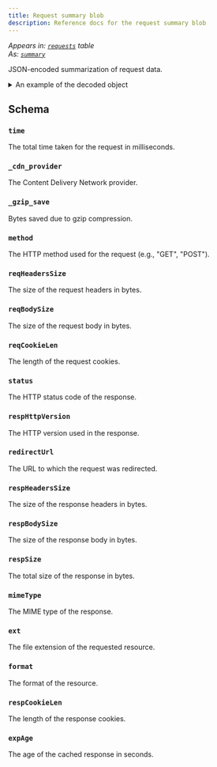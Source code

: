 ```yaml
---
title: Request summary blob
description: Reference docs for the request summary blob
---
```


_Appears in: [`requests`](/reference/tables/requests/) table_\
_As: [`summary`](/reference/tables/requests/#summary)_

JSON-encoded summarization of request data.

<details>
<summary>An example of the decoded object</summary>
```json
{
    "_cdn_provider": "Edgecast",
    "_gzip_save": 0,
    "expAge": 604800,
    "ext": "",
    "format": "",
    "method": "GET",
    "mimeType": "text/html",
    "redirectUrl": null,
    "reqBodySize": null,
    "reqCookieLen": 0,
    "reqHeadersSize": 683,
    "respBodySize": 648,
    "respCookieLen": 0,
    "respHeadersSize": 376,
    "respHttpVersion": "HTTP/2",
    "respSize": 648,
    "status": 200,
    "time": 285,
    "type": "html"
}
```
</details>

## Schema

### `time`

The total time taken for the request in milliseconds.

### `_cdn_provider`

The Content Delivery Network provider.

### `_gzip_save`

Bytes saved due to gzip compression.

### `method`

The HTTP method used for the request (e.g., "GET", "POST").

### `reqHeadersSize`

The size of the request headers in bytes.

### `reqBodySize`

The size of the request body in bytes.

### `reqCookieLen`

The length of the request cookies.

### `status`

The HTTP status code of the response.

### `respHttpVersion`

The HTTP version used in the response.

### `redirectUrl`

The URL to which the request was redirected.

### `respHeadersSize`

The size of the response headers in bytes.

### `respBodySize`

The size of the response body in bytes.

### `respSize`

The total size of the response in bytes.

### `mimeType`

The MIME type of the response.

### `ext`

The file extension of the requested resource.

### `format`

The format of the resource.

### `respCookieLen`

The length of the response cookies.

### `expAge`

The age of the cached response in seconds.
